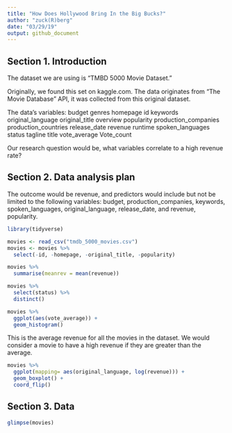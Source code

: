 ```yaml
---
title: "How Does Hollywood Bring In the Big Bucks?"
author: "zuck(R)berg"
date: "03/29/19"
output: github_document
---
```


## Section 1. Introduction


The dataset we are using is “TMBD 5000 Movie Dataset.” 

Originally, we found this set on kaggle.com. The data originates from “The Movie Database” API, it was collected from this original dataset.

The data’s variables: 
budget
genres
homepage
id
keywords
original_language
original_title
overview
popularity
production_companies
production_countries
release_date
revenue
runtime
spoken_languages
status
tagline
title
vote_average
Vote_count

Our research question would be, what variables correlate to a high revenue rate? 


## Section 2. Data analysis plan

The outcome would be revenue, and predictors would include but not be limited to the following variables: budget, production_companies, keywords, spoken_languages, original_language, release_date, and revenue, popularity.

```r
library(tidyverse)
```

```r
movies <- read_csv("tmdb_5000_movies.csv")
movies <- movies %>%
  select(-id, -homepage, -original_title, -popularity)
```

```r
movies %>%
  summarise(meanrev = mean(revenue)) 
```

```r
movies %>%
  select(status) %>%
  distinct()

movies %>%
  ggplot(aes(vote_average)) +
  geom_histogram()
```


This is the average revenue for all the movies in the dataset. We would consider a movie to have a high revenue if they are greater than the average. 

```r
movies %>%
  ggplot(mapping= aes(original_language, log(revenue))) +
  geom_boxplot() +
  coord_flip()
```

## Section 3. Data

```r
glimpse(movies)
```

